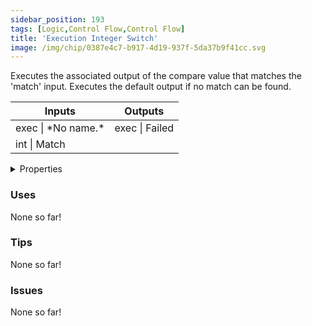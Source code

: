 ```yaml
---
sidebar_position: 193
tags: [Logic,Control Flow,Control Flow]
title: 'Execution Integer Switch'
image: /img/chip/0387e4c7-b917-4d19-937f-5da37b9f41cc.svg
---
```


Executes the associated output of the compare value that matches the 'match' input. Executes the default output if no match can be found.



<IChip uuid="0387e4c7-b917-4d19-937f-5da37b9f41cc"/>

<table><thead><tr><th>Inputs</th><th>Outputs</th></tr></thead><tbody><tr><td>exec | *No name.*</td><td>exec | Failed</td></tr><tr><td>int | Match</td><td /></tr></tbody></table>

<details>
  <summary>Properties</summary>
  <div>
    <div>
    <table>
      <tbody>
        <tr>
          <td>Is beta required?</td>
          <td>No</td>
        </tr>
        <tr>
          <td>Is chip a trolling risk?</td>
          <td>No</td>
        </tr>
        <tr>
          <td>Is chip a role assignment risk?</td>
          <td>No</td>
        </tr>
        <tr>
          <td>Chip UUID</td>
          <td>0387e4c7-b917-4d19-937f-5da37b9f41cc</td>
        </tr>
        <tr>
          <td>Room availability</td>
          <td>Available everywhere</td>
        </tr>
      </tbody>
    </table>
    </div>
  </div>
</details>

### Uses

None so far!

### Tips

None so far!

### Issues

None so far!